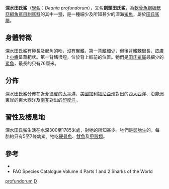 {{Speciesbox 
| status = LC
| status_system = IUCN3.1
| status_ref = <ref>Ebert, D.A., McCormack, C. & Samiengo, B. 2009. Deania profundorum. The IUCN Red List of Threatened Species 2009: e.T161551A5449518. https://dx.doi.org/10.2305/IUCN.UK.2009-2.RLTS.T161551A5449518.en. Downloaded on 01 November 2017</ref> 
| taxon = Deania profundorum
| authority =  [[Hugh_McCormick_Smith|Smith]] & [[Lewis_Radcliffe|Radcliff]], 1912
| image = Deania profundorum.JPG
| range_map = Deania profundorum distmap.png
| synonyms = *''Acanthidium natalense''<br /><small>Gilchrist, 1922</small> ''
*''Deania calceus cremouxi''<br /><small>Cadenat, 1960</small> ''
*''Deania cremouxi''<br /><small>Cadenat, 1960</small> ''
*''Deania elegans''<br /><small>Springer, 1959</small> ''
*''Deania profundora''<br /><small>Smith & Radcliffe, 1912</small> ''
*''Nasisqualus profundorum''<br /><small>Smith & Radcliffe, 1912</small> ''
}}

'''深水田氏鯊'''（[[學名|學名]]：''Deania profundorum''），又名'''劍頭田氏鯊'''，為[[軟骨魚綱|軟骨魚綱]][[板鰓亞綱|板鰓亞綱]][[角鯊目|角鯊目]][[刺鯊科|刺鯊科]]的其中一[[種|種]]，是一種細少及所知甚少的深海[[鯊魚|鯊魚]]，屬於[[田氏鯊屬|田氏鯊屬]]。

==身體特徵==
深水田氏鯊有極長及起角的吻，沒有[[臀鰭|臀鰭]]，第一[[背鰭|背鰭]]細少，但後背鰭棘很長，[[皮膚|皮膚]]上[[小齒|小齒]]呈草耙狀。第一背鰭很短，位於背上較前的位置。牠們是[[田氏鯊屬|田氏鯊屬]]最細少的[[鯊魚|鯊魚]]，最長的只有76厘米。

==分佈==
深水田氏鯊分佈在近[[菲律賓|菲律賓]]的[[太平洋|太平洋]]、[[美國|美國]][[加利福尼亞州|加利福尼亞州]]對出的西[[大西洋|大西洋]]、沿[[非洲|非洲]]東岸的東大西洋及[[南非|南非]]對出的[[印度洋|印度洋]]。

==習性及棲息地==
深水田氏鯊生活在水深300至1785米處，對牠的所知甚少。牠們是[[卵胎生|卵胎生]]的，每胎約只有5至7條幼鯊。牠吃[[硬骨魚|硬骨魚]]、[[魷魚|魷魚]]及[[甲殼類|甲殼類]]。

==參考==
{{reflist}}
* {{ITIS|ID=160747|taxon=Deania profundorum}}
* FAO Species Catalogue Volume 4 Parts 1 and 2 Sharks of the World
{{Selachimorpha|S.}}
{{Taxonbar|from=Q998007}}

[[Category:田氏鯊屬|profundorum]]
[[Category:1912年描述的魚類|D]]